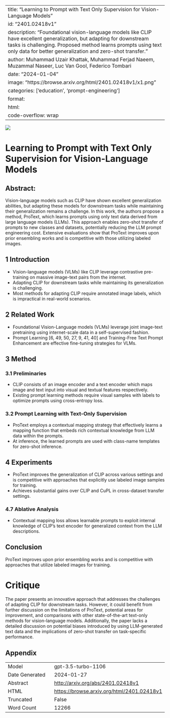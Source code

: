 
---
title: "Learning to Prompt with Text Only Supervision for Vision-Language Models"
id: "2401.02418v1"
description: "Foundational vision-language models like CLIP have excellent generalization, but adapting for downstream tasks is challenging. Proposed method learns prompts using text only data for better generalization and zero-shot transfer."
author: Muhammad Uzair Khattak, Muhammad Ferjad Naeem, Muzammal Naseer, Luc Van Gool, Federico Tombari
date: "2024-01-04"
image: "https://browse.arxiv.org/html/2401.02418v1/x1.png"
categories: ['education', 'prompt-engineering']
format:
  html:
    code-overflow: wrap
---

![](https://browse.arxiv.org/html/2401.02418v1/x1.png)

# Learning to Prompt with Text Only Supervision for Vision-Language Models

## Abstract:
Vision-language models such as CLIP have shown excellent generalization abilities, but adapting these models for downstream tasks while maintaining their generalization remains a challenge. In this work, the authors propose a method, ProText, which learns prompts using only text data derived from large language models (LLMs). This approach enables zero-shot transfer of prompts to new classes and datasets, potentially reducing the LLM prompt engineering cost. Extensive evaluations show that ProText improves upon prior ensembling works and is competitive with those utilizing labeled images.

## 1 Introduction

- Vision-language models (VLMs) like CLIP leverage contrastive pre-training on massive image-text pairs from the internet.
- Adapting CLIP for downstream tasks while maintaining its generalization is challenging.
- Most methods for adapting CLIP require annotated image labels, which is impractical in real-world scenarios.

## 2 Related Work

- Foundational Vision-Language models (VLMs) leverage joint image-text pretraining using internet-scale data in a self-supervised fashion.
- Prompt Learning [6, 49, 50, 27, 9, 41, 40] and Training-Free Text Prompt Enhancement are effective fine-tuning strategies for VLMs.

## 3 Method

### 3.1 Preliminaries

- CLIP consists of an image encoder and a text encoder which maps image and text input into visual and textual features respectively.
- Existing prompt learning methods require visual samples with labels to optimize prompts using cross-entropy loss.

### 3.2 Prompt Learning with Text-Only Supervision

- ProText employs a contextual mapping strategy that effectively learns a mapping function that embeds rich contextual knowledge from LLM data within the prompts.
- At inference, the learned prompts are used with class-name templates for zero-shot inference.

## 4 Experiments

- ProText improves the generalization of CLIP across various settings and is competitive with approaches that explicitly use labeled image samples for training.
- Achieves substantial gains over CLIP and CuPL in cross-dataset transfer settings.

### 4.7 Ablative Analysis

- Contextual mapping loss allows learnable prompts to exploit internal knowledge of CLIP's text encoder for generalized context from the LLM descriptions.

## Conclusion

ProText improves upon prior ensembling works and is competitive with approaches that utilize labeled images for training.

# Critique
The paper presents an innovative approach that addresses the challenges of adapting CLIP for downstream tasks. However, it could benefit from further discussion on the limitations of ProText, potential areas for improvement, and comparisons with other state-of-the-art text-only methods for vision-language models. Additionally, the paper lacks a detailed discussion on potential biases introduced by using LLM-generated text data and the implications of zero-shot transfer on task-specific performance.

## Appendix

|          |          |
|----------|----------|
| Model     | gpt-3.5-turbo-1106       |
| Date Generated     | 2024-01-27       |
| Abstract | [http://arxiv.org/abs/2401.02418v1](http://arxiv.org/abs/2401.02418v1)        |
| HTML     | [https://browse.arxiv.org/html/2401.02418v1](https://browse.arxiv.org/html/2401.02418v1)       |
| Truncated       | False       |
| Word Count       | 12266       |